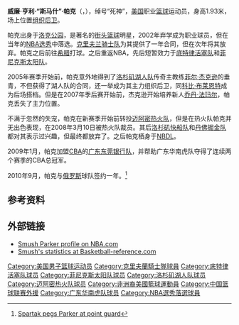 {{noteTA|G1=NBA}}
{{Infobox NBA Player
| name = 威廉·帕克<br/>William Parker
| caption =
| image =Smush Parker 2007.jpg
| position = [[控球后卫|控球后卫]]
| nickname = Smush
| height_ft = 6
| height_in = 4
| weight_lb = 190
| league = 
| number = 
| team = 
| nationality = {{USA}}
| birth_date = {{Birth date and age|1981|6|1}}
| birth_place = {{USA}}[[纽约|纽约]][[布鲁克林区|布鲁克林区]]
| highschool = {{link-en|纽约牛顿高中|Newtown High School (New York City)}}
| college = [[福特汉姆大学|福特汉姆大学]]
| draft = 未选中
| draft_year = 2002
| draft_team =
| career_start = 2002
| career-end = 
| former_teams = [[克利夫兰骑士队|克利夫兰骑士队]] (2002–2003)<br>{{link-en|塞萨洛尼卡阿里斯篮球俱乐部|Aris BC|塞萨洛尼卡阿里斯}} (2003–2004)<br>[[底特律活塞队|底特律活塞队]] (2004–2005)<br>[[菲尼克斯太阳队|菲尼克斯太阳队]] (2005)<br>[[洛杉矶湖人队|洛杉矶湖人队]] (2005–2007)<br>[[迈阿密热队|迈阿密热队]] (2007–2008)<br>[[洛杉矶快船队|洛杉矶快船队]] (2008)<br>[[里奥格兰德山谷毒蛇|格兰德河谷毒蛇]] (2008)<br>[[广东华南虎篮球俱乐部|广东华南虎]] (2009–2010)
| awards = 2004 {{link-en|希腊杯篮球赛|Greek basketball Cup}} [[MVP|MVP]]
}}
'''威廉·亨利·“斯马什”·帕克'''（{{lang-en|'''William Henry "Smush" Parker'''}}，{{bd|1981年|6月1日|||P}}），绰号“死神”，[[美国|美国]]职业[[篮球|篮球]]运动员，身高1.93米，场上位置[[组织后卫|组织后卫]]。

帕克出身于[[洛克公园|洛克公园]]，是著名的[[街头篮球|街头篮球]]明星，2002年弃学成为职业球员，但在当年的[[NBA选秀|NBA选秀]]中落选。[[克里夫兰骑士队|克里夫兰骑士队]]为其提供了一年合同，但在次年将其放弃。帕克之后前往[[希腊|希腊]]打球。之后重返NBA，先后短暂效力于[[底特律活塞队|底特律活塞队]]和[[菲尼克斯太阳队|菲尼克斯太阳队]]。

2005年赛季开始前，帕克意外地得到了[[洛杉矶湖人队|洛杉矶湖人队]]传奇主教练[[菲尔·杰克逊|菲尔·杰克逊]]的垂青，不但获得了湖人队的合同，还一举成为其主力组织后卫，同[[科比·布莱恩特|科比·布莱恩特]]成为后场搭档。但是在2007年季后赛开始前，杰克逊开始培养新人[[乔丹·法玛尔|乔丹·法玛尔]]，帕克丢失了主力位置。

不满于忽然的失宠，帕克在新赛季开始前转投[[迈阿密热火队|迈阿密热火队]]，但是在热火队帕克并无出色表现，在2008年3月10日被热火队裁员。其后[[洛杉矶快船队|洛杉矶快船队]]和[[丹佛掘金队|丹佛掘金队]]都对其表示过兴趣，但最终都放弃了。之后帕克栖身于[[NBDL|NBDL]]。

2009年1月，帕克加盟[[中国男子篮球职业联赛|CBA]]的[[广东华南虎篮球俱乐部|广东东莞银行队]]，并帮助广东华南虎队夺得了连续两个赛季的CBA总冠军。

2010年9月，帕克与[[俄罗斯|俄罗斯]]球队{{link-en|圣彼得堡斯巴达队|Spartak Saint Petersburg}}签约一年。<ref>[http://www.eurocupbasketball.com/ulebcup/home/news/i/75216/3735 Spartak pegs Parker at point guard]</ref>

==参考资料==
{{reflist}}

==外部链接==
*[http://www.nba.com/playerfile/smush_parker/index.html?nav=page Smush Parker profile on NBA.com] {{Wayback|url=http://www.nba.com/playerfile/smush_parker/index.html?nav=page |date=20090306081403 }}
*[http://www.basketball-reference.com/players/p/parkesm01.html Smush's statistics at Basketball-reference.com] {{Wayback|url=http://www.basketball-reference.com/players/p/parkesm01.html |date=20170616072246 }}

{{2008-09赛季CBA总冠军|1}}
{{2009-10赛季CBA总冠军|1}}
{{Authority control}}
{{DEFAULTSORT:Parker, Smush}}
[[Category:美国男子篮球运动员|Category:美国男子篮球运动员]]
[[Category:克里夫蘭騎士隊球員|Category:克里夫蘭騎士隊球員]]
[[Category:底特律活塞队球员|Category:底特律活塞队球员]]
[[Category:菲尼克斯太阳队球员|Category:菲尼克斯太阳队球员]]
[[Category:洛杉矶湖人队球员|Category:洛杉矶湖人队球员]]
[[Category:迈阿密热火队球员|Category:迈阿密热火队球员]]
[[Category:非洲裔美國籃球運動員|Category:非洲裔美國籃球運動員]]
[[Category:中国篮球联赛外援|Category:中国篮球联赛外援]]
[[Category:广东华南虎队球员|Category:广东华南虎队球员]]
[[Category:NBA選秀落選球員|Category:NBA選秀落選球員]]